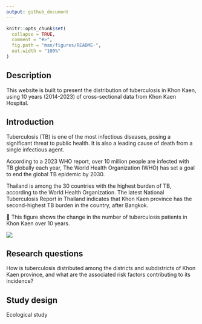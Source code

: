 ```yaml
---
output: github_document
---
```


<!-- README.md is generated from README.Rmd. Please edit that file -->

```r
knitr::opts_chunk$set(
  collapse = TRUE,
  comment = "#>",
  fig.path = "man/figures/README-",
  out.width = "100%"
)
```


<!-- badges: start -->
<!-- badges: end -->

## Description 
This website is built to present the distribution of tuberculosis in Khon Kaen, using 10 years (2014-2023) of cross-sectional data from Khon Kaen Hospital.

## Introduction
Tuberculosis (TB) is one of the most infectious diseases, posing a significant threat to public health. It is also a leading cause of death from a single infectious agent. 

According to a 2023 WHO report, over 10 million people are infected with TB globally each year, The World Health Organization (WHO) has set a goal to end the global TB epidemic by 2030.

Thailand is among the 30 countries with the highest burden of TB, according to the World Health Organization. The latest National Tuberculosis Report in Thailand indicates that Khon Kaen province has the second-highest TB burden in the country, after Bangkok.


🔽 This figure shows the change in the number of tuberculosis patients in Khon Kaen over 10 years.

![](https://raw.githubusercontent.com/Azz247/GeoTB/main/man/figures/TrendNumberOfpatient.png)

## Research questions
How is tuberculosis distributed among the districts and subdistricts of Khon Kaen province, and what are the associated risk factors contributing to its incidence?

## Study design 
Ecological study

